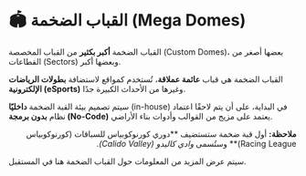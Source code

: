 # 🏟️ القباب الضخمة (Mega Domes)  

القباب الضخمة **أكبر بكثير** من القباب المخصصة (Custom Domes)، بعضها أصغر من القطاعات (Sectors) وبعضها أكبر.  

القباب الضخمة هي قباب **عائمة عملاقة**، تُستخدم كمواقع لاستضافة **بطولات الرياضات الإلكترونية (eSports)** وغيرها من الأحداث الكبيرة جدًا.  

سيتم تصميم بيئة القبة الضخمة **داخليًا** (in-house) في البداية، على أن يتم لاحقًا اعتماد نظام **بدون برمجة (No-Code)** يعتمد على مزيج من القوالب وأدوات بناء الأراضي.  

<div className="note-box success" dir="rtl">
  <strong>ملاحظة:</strong> أول قبة ضخمة ستستضيف **دوري كورنوكوبياس للسباقات (كورنوكوبياس Racing League)** وستُسمى <em>وادي كاليدو (Calido Valley)</em>.
</div>

سيتم عرض المزيد من المعلومات حول القباب الضخمة هنا في المستقبل.  
